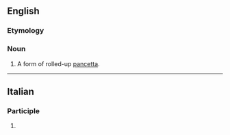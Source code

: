 ==English==

===Etymology===
{{bor|en|it|arrotolata}}

===Noun===
{{en-noun|-}}

# A form of rolled-up [[pancetta]].

----

==Italian==

===Participle===
{{head|it|past participle form}}

# {{feminine singular of|it|arrotolato}}